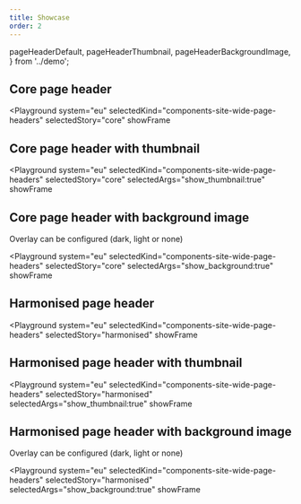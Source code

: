 ```yaml
---
title: Showcase
order: 2
---
```



  pageHeaderDefault,
  pageHeaderThumbnail,
  pageHeaderBackgroundImage,
} from '../demo';

## Core page header

<Playground
  system="eu"
  selectedKind="components-site-wide-page-headers"
  selectedStory="core"
  showFrame
>
  <Html markup={pageHeaderDefault} />
</Playground>

## Core page header with thumbnail

<Playground
  system="eu"
  selectedKind="components-site-wide-page-headers"
  selectedStory="core"
  selectedArgs="show_thumbnail:true"
  showFrame
>
  <Html markup={pageHeaderThumbnail} />
</Playground>

## Core page header with background image

Overlay can be configured (dark, light or none)

<Playground
  system="eu"
  selectedKind="components-site-wide-page-headers"
  selectedStory="core"
  selectedArgs="show_background:true"
  showFrame
>
  <Html markup={pageHeaderBackgroundImage} />
</Playground>

## Harmonised page header

<Playground
  system="eu"
  selectedKind="components-site-wide-page-headers"
  selectedStory="harmonised"
  showFrame
>
  <Html markup={pageHeaderDefault} />
</Playground>

## Harmonised page header with thumbnail

<Playground
  system="eu"
  selectedKind="components-site-wide-page-headers"
  selectedStory="harmonised"
  selectedArgs="show_thumbnail:true"
  showFrame
>
  <Html markup={pageHeaderThumbnail} />
</Playground>

## Harmonised page header with background image

Overlay can be configured (dark, light or none)

<Playground
  system="eu"
  selectedKind="components-site-wide-page-headers"
  selectedStory="harmonised"
  selectedArgs="show_background:true"
  showFrame
>
  <Html markup={pageHeaderBackgroundImage} />
</Playground>
